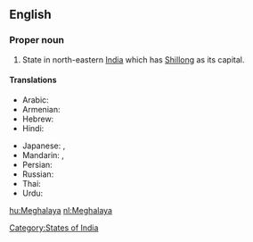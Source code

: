 ==English==

===Proper noun===
{{en-proper noun}}

#State in north-eastern [[India]] which has [[Shillong]] as its capital.

====Translations====
{{trans-top|state}}
* Arabic: {{t|ar|ميغالايا|f|tr=mighalaaya|sc=Arab}}
* Armenian: {{t|hy|Մեգհալայա|tr=Meghalaya|sc=Armn}}
* Hebrew: {{t|he|מגהלאיה|sc=Hebr}}
* Hindi: {{t|hi|मेघालय|tr=mēghālaya|sc=Deva}}
{{trans-mid}}
* Japanese: {{t|ja|メーガーラヤ州|tr=Mēgāraya-shū|sc=Jpan}},  {{t|ja|メーガーラヤ|tr=Mēgāraya|sc=Jpan}}
* Mandarin: {{t|zh|梅加拉亞邦|sc=Hani}},  {{t|zh|梅加拉亚邦|tr=Méijiālāyà-bāng|sc=Hani}}
* Persian: {{t|fa|مگالایا|sc=fa-Arab}}
* Russian: {{t|ru|Мегхалая|tr=Megxalája|sc=Cyrl}}
* Thai: {{t|th|รัฐเมฆาลัย|sc=Thai}}
* Urdu: {{t|ur|میگھالیہ|sc=ur-Arab}}
{{trans-bottom}}

[[Category:States of India]]

[[hu:Meghalaya]]
[[nl:Meghalaya]]